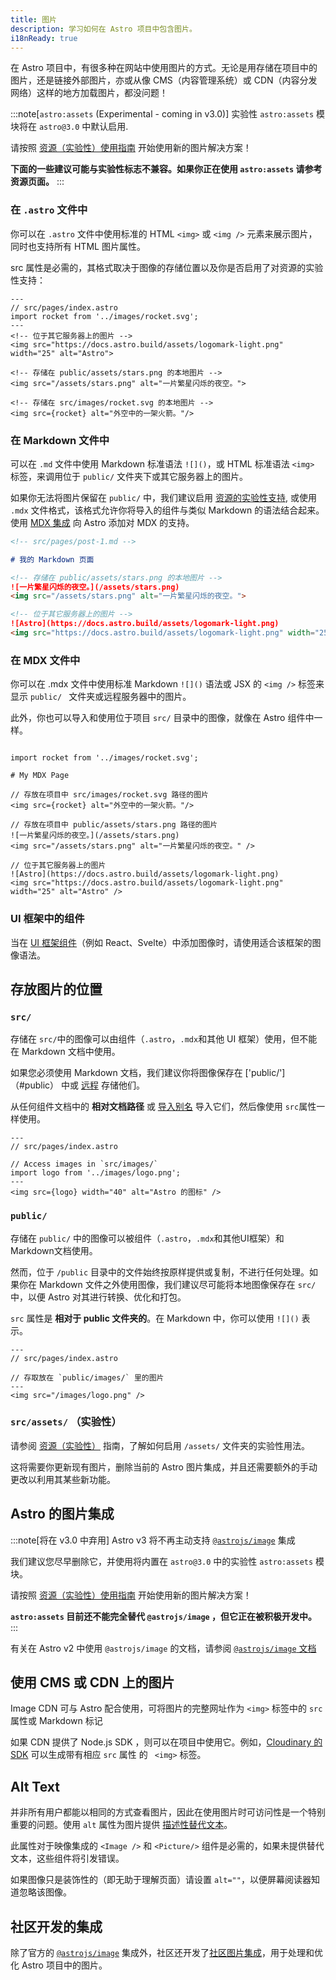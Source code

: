 ```yaml
---
title: 图片
description: 学习如何在 Astro 项目中包含图片。
i18nReady: true
---
```



在 Astro 项目中，有很多种在网站中使用图片的方式。无论是用存储在项目中的图片，还是链接外部图片，亦或从像 CMS（内容管理系统）或 CDN（内容分发网络）这样的地方加载图片，都没问题！

:::note[`astro:assets` (Experimental - coming in v3.0)]
实验性 `astro:assets` 模块将在 `astro@3.0` 中默认启用.

请按照 [资源（实验性）使用指南](/zh-cn/guides/assets/) 开始使用新的图片解决方案！

**下面的一些建议可能与实验性标志不兼容。如果你正在使用 `astro:assets` 请参考资源页面。**
:::

### 在 `.astro` 文件中

你可以在 `.astro` 文件中使用标准的 HTML `<img>` 或 `<img />` 元素来展示图片，同时也支持所有 HTML 图片属性。

src 属性是必需的，其格式取决于图像的存储位置以及你是否启用了对资源的实验性支持：

```astro
---
// src/pages/index.astro
import rocket from '../images/rocket.svg';
---
<!-- 位于其它服务器上的图片 -->
<img src="https://docs.astro.build/assets/logomark-light.png" width="25" alt="Astro">

<!-- 存储在 public/assets/stars.png 的本地图片 -->
<img src="/assets/stars.png" alt="一片繁星闪烁的夜空。">

<!-- 存储在 src/images/rocket.svg 的本地图片 -->
<img src={rocket} alt="外空中的一架火箭。"/>
```

### 在 Markdown 文件中

可以在 `.md` 文件中使用 Markdown 标准语法 `![]()`，或 HTML 标准语法 `<img>` 标签，来调用位于 `public/` 文件夹下或其它服务器上的图片。

如果你无法将图片保留在 `public/` 中，我们建议启用 [资源的实验性支持](/zh-cn/guides/assets/), 或使用 `.mdx` 文件格式，该格式允许你将导入的组件与类似 Markdown 的语法结合起来。使用 [MDX 集成](/zh-cn/guides/integrations-guide/mdx/) 向 Astro 添加对 MDX 的支持。
```md
<!-- src/pages/post-1.md -->

# 我的 Markdown 页面

<!-- 存储在 public/assets/stars.png 的本地图片 -->
![一片繁星闪烁的夜空。](/assets/stars.png)
<img src="/assets/stars.png" alt="一片繁星闪烁的夜空。">

<!-- 位于其它服务器上的图片 -->
![Astro](https://docs.astro.build/assets/logomark-light.png)
<img src="https://docs.astro.build/assets/logomark-light.png" width="25" alt="Astro">
```

### 在 MDX 文件中

你可以在 .mdx 文件中使用标准 Markdown `![]()` 语法或 JSX  的 `<img />` 标签来显示 `public/ ` 文件夹或远程服务器中的图片。

此外，你也可以导入和使用位于项目 `src/` 目录中的图像，就像在 Astro 组件中一样。


```mdx title="src/pages/post-1.mdx"

import rocket from '../images/rocket.svg';

# My MDX Page

// 存放在项目中 src/images/rocket.svg 路径的图片
<img src={rocket} alt="外空中的一架火箭。"/>

// 存放在项目中 public/assets/stars.png 路径的图片
![一片繁星闪烁的夜空。](/assets/stars.png)
<img src="/assets/stars.png" alt="一片繁星闪烁的夜空。" />

// 位于其它服务器上的图片
![Astro](https://docs.astro.build/assets/logomark-light.png)
<img src="https://docs.astro.build/assets/logomark-light.png" width="25" alt="Astro" />
```

### UI 框架中的组件

当在 [UI 框架组件](/zh-cn/core-concepts/framework-components/)（例如 React、Svelte）中添加图像时，请使用适合该框架的图像语法。



## 存放图片的位置

### `src/`

存储在 `src/`中的图像可以由组件（`.astro`，`.mdx`和其他 UI 框架）使用，但不能在 Markdown 文档中使用。

如果您必须使用 Markdown 文档，我们建议你将图像保存在 ['public/']（#public） 中或 [远程](#使用cms-或-cdn-上的图片) 存储他们。

从任何组件文档中的 **相对文档路径** 或 [导入别名](/zh-cn/guides/aliases/) 导入它们，然后像使用 `src`属性一样使用。

```astro
---
// src/pages/index.astro

// Access images in `src/images/`
import logo from '../images/logo.png';
---
<img src={logo} width="40" alt="Astro 的图标" />
```

### `public/`

存储在 `public/` 中的图像可以被组件（`.astro`，`.mdx`和其他UI框架）和Markdown文档使用。

然而，位于 `/public` 目录中的文件始终按原样提供或复制，不进行任何处理。如果你在 Markdown 文件之外使用图像，我们建议尽可能将本地图像保存在 `src/` 中，以便 Astro 对其进行转换、优化和打包。

`src` 属性是 **相对于 public 文件夹的**。在 Markdown 中，你可以使用 `![]()` 表示。

```astro
---
// src/pages/index.astro

// 存取放在 `public/images/` 里的图片
---
<img src="/images/logo.png" />
```

### `src/assets/` （实验性）

请参阅 [资源（实验性）](/zh-cn/guides/assets/) 指南，了解如何启用 `/assets/` 文件夹的实验性用法。

这将需要你更新现有图片，删除当前的 Astro 图片集成，并且还需要额外的手动更改以利用其某些新功能。

## Astro 的图片集成

:::note[将在 v3.0 中弃用]
Astro v3 将不再主动支持 [`@astrojs/image`](https://github.com/withastro/astro/tree/main/packages/integrations/image) 集成

我们建议您尽早删除它，并使用将内置在 `astro@3.0` 中的实验性 `astro:assets` 模块。

请按照 [资源（实验性）使用指南](/zh-cn/guides/assets/) 开始使用新的图片解决方案！

**`astro:assets` 目前还不能完全替代 `@astrojs/image` ，但它正在被积极开发中。**
:::

有关在 Astro v2 中使用 `@astrojs/image` 的文档，请参阅 [`@astrojs/image` 文档](https://github.com/withastro/astro/blob/main/packages/integrations/image/README.md)

## 使用 CMS 或 CDN 上的图片

Image CDN 可与 Astro 配合使用，可将图片的完整网址作为 `<img>` 标签中的 `src` 属性或 Markdown 标记

如果 CDN 提供了 Node.js SDK ，则可以在项目中使用它。例如，[Cloudinary 的 SDK](https://cloudinary.com/documentation/node_integration) 可以生成带有相应 `src` 属性 的 ` <img>` 标签。

## Alt Text

并非所有用户都能以相同的方式查看图片，因此在使用图片时可访问性是一个特别重要的问题。使用 `alt` 属性为图片提供 [描述性替代文本](https://www.w3.org/WAI/tutorials/images/)。

此属性对于映像集成的 `<Image />` 和 `<Picture/>` 组件是必需的，如果未提供替代文本，这些组件将引发错误。

如果图像只是装饰性的（即无助于理解页面）请设置 `alt=""`，以便屏幕阅读器知道忽略该图像。

## 社区开发的集成

除了官方的 [`@astrojs/image`](/zh-cn/guides/integrations-guide/image/) 集成外，社区还开发了[社区图片集成](https://astro.build/integrations?search=images)，用于处理和优化 Astro 项目中的图片。
